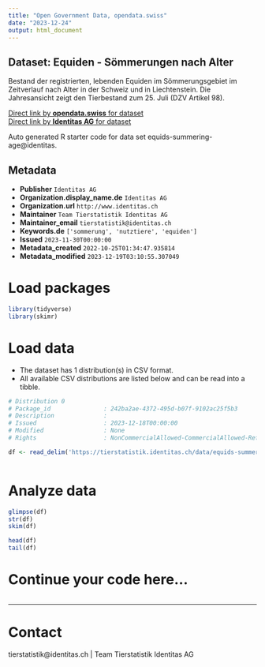 ```yaml
---
title: "Open Government Data, opendata.swiss"
date: "2023-12-24"
output: html_document
---
```


## Dataset: Equiden - Sömmerungen nach Alter

Bestand der registrierten, lebenden Equiden im Sömmerungsgebiet im Zeitverlauf nach Alter in der Schweiz und in Liechtenstein. Die Jahresansicht zeigt den Tierbestand zum 25. Juli (DZV Artikel 98).

[Direct link by **opendata.swiss** for dataset](https://opendata.swiss/de/dataset/equiden-sommerungen-nach-alter)<br>
[Direct link by **Identitas AG** for dataset](https://tierstatistik.identitas.ch/)

Auto generated R starter code for data set equids-summering-age@identitas.

## Metadata

- **Publisher** `Identitas AG`
- **Organization.display_name.de** `Identitas AG`
- **Organization.url** `http://www.identitas.ch`
- **Maintainer** `Team Tierstatistik Identitas AG`
- **Maintainer_email** `tierstatistik@identitas.ch`
- **Keywords.de** `['sommerung', 'nutztiere', 'equiden']`
- **Issued** `2023-11-30T00:00:00`
- **Metadata_created** `2022-10-25T01:34:47.935814`
- **Metadata_modified** `2023-12-19T03:10:55.307049`


# Load packages

```r

library(tidyverse)
library(skimr)

```

# Load data

-   The dataset has 1 distribution(s) in CSV format.
-   All available CSV distributions are listed below and can be read into a tibble.

```r

# Distribution 0
# Package_id               : 242ba2ae-4372-495d-b07f-9102ac25f5b3
# Description              : 
# Issued                   : 2023-12-18T00:00:00
# Modified                 : None
# Rights                   : NonCommercialAllowed-CommercialAllowed-ReferenceRequired

df <- read_delim('https://tierstatistik.identitas.ch/data/equids-summering-age.csv')



```

# Analyze data

```r

glimpse(df)
str(df)
skim(df)

head(df)
tail(df)

```

# Continue your code here...

```r

```

------------------------------------------------------------------------

# Contact

tierstatistik@identitas.ch | Team Tierstatistik Identitas AG
